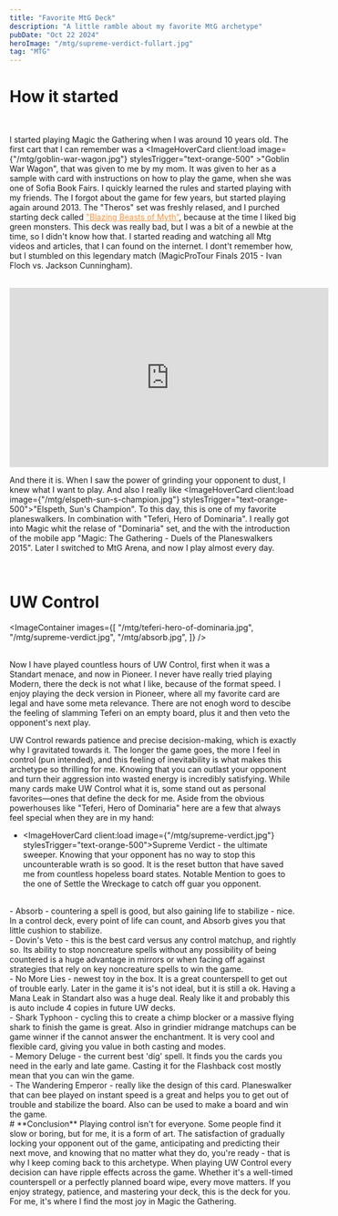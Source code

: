 ```yaml
---
title: "Favorite MtG Deck"
description: "A little ramble about my favorite MtG archetype"
pubDate: "Oct 22 2024"
heroImage: "/mtg/supreme-verdict-fullart.jpg"
tag: "MTG"
---
```



# **How it started**

<br />

I started playing Magic the Gathering when I was around 10 years old. The first cart that I can remember was a <ImageHoverCard client:load image={"/mtg/goblin-war-wagon.jpg"} stylesTrigger="text-orange-500" >"Goblin War Wagon"</ImageHoverCard>,
that was given to me by my mom. It was given to her as a sample with card with instructions on how to play the game, when she was one of Sofia Book Fairs. I
quickly learned the rules and started playing with my friends. The I forgot about the game for few years, but started playing again around 2013. The
"Theros" set was freshly relased, and I purched starting deck called <a style="color: #fb923c" href="https://mtg.fandom.com/wiki/Theros/Intro_packs#Blazing_Beasts_of_Myth">"Blazing Beasts of Myth"</a>,
because at the time I liked big green monsters. This deck was really bad, but I was a bit of a newbie at the time, so I didn't know how that. I started
reading and watching all Mtg videos and articles, that I can found on the internet. I dont't remember how, but I stumbled on this legendary match (MagicProTour Finals 2015 - Ivan Floch vs. Jackson Cunningham).

<br />
<iframe
  width="560"
  height="315"
  src="https://www.youtube.com/embed/M8vq7GxCg2o?si=p9SQwRtta4iSyI8y"
  title="Pro Tour Magic 2015 Finals - Ivan Floch vs. Jackson Cunningham"
  frameborder="0"
  allow="accelerometer; autoplay; clipboard-write; encrypted-media; gyroscope; picture-in-picture; web-share"
  referrerpolicy="strict-origin-when-cross-origin"
  allowfullscreen
  style={{ margin: "0 auto" }}
></iframe>
<br />

And there it is. When I saw the power of grinding your opponent to dust, I knew what I want to play. And also I really like <ImageHoverCard client:load image={"/mtg/elspeth-sun-s-champion.jpg"} stylesTrigger="text-orange-500">"Elspeth, Sun's Champion"</ImageHoverCard>.
To this day, this is one of my favorite planeswalkers. In combination with "Teferi, Hero of Dominaria".
I really got into Magic whit the relase of "Dominaria" set, and the with the introduction of the mobile app "Magic: The Gathering - Duels of the Planeswalkers 2015".
Later I switched to MtG Arena, and now I play almost every day.

<br />

# **UW Control**

<ImageContainer
  images={[
    "/mtg/teferi-hero-of-dominaria.jpg",
    "/mtg/supreme-verdict.jpg",
    "/mtg/absorb.jpg",
  ]}
/>

<br />
Now I have played countless hours of UW Control, first when it was a Standart menace, and now in Pioneer. I never have really tried playing Modern, there the deck is not what I like, because of the format speed.
I enjoy playing the deck version in Pioneer, where all my favorite card are legal and have some meta relevance. 
There are not enogh word to descibe the feeling of slamming Teferi on an empty board, plus it and then <ImageHoverCard client:load image={"/mtg/dovins-veto.jpg"} stylesTrigger="text-orange-500">veto</ImageHoverCard> the opponent's next play.
<br />

UW Control rewards patience and precise decision-making, which is exactly why I gravitated towards it. 
The longer the game goes, the more I feel in control (pun intended), and this feeling of inevitability is what makes this archetype so thrilling for me. 
Knowing that you can outlast your opponent and turn their aggression into wasted energy is incredibly satisfying.
While many cards make UW Control what it is, some stand out as personal favorites—ones that define the deck for me. Aside from the obvious powerhouses like "Teferi, Hero of Dominaria" here are a few that always feel special when they are in my hand:
<br />

- <ImageHoverCard client:load image={"/mtg/supreme-verdict.jpg"} stylesTrigger="text-orange-500">Supreme Verdict</ImageHoverCard> - the ultimate sweeper. Knowing that your opponent has no way to stop this uncounterable wrath is so good. It is the reset button that have saved me from countless hopeless board states. 
Notable Mention to goes to the one of Settle the Wreckage to catch off guar you opponent.
<br />
- <ImageHoverCard client:load image={"/mtg/absorb.jpg"} stylesTrigger="text-orange-500">Absorb</ImageHoverCard> - countering a spell is good, but also gaining life to stabilize - nice. In a control deck, every point of life can count, and Absorb gives you that little cushion to stabilize.
<br />
- <ImageHoverCard client:load image={"/mtg/dovins-veto.jpg"} stylesTrigger="text-orange-500">Dovin's Veto</ImageHoverCard> - this is the best card versus any control matchup, and rightly so. Its ability to stop noncreature spells without any possibility of being countered is a huge advantage in mirrors
 or when facing off against strategies that rely on key noncreature spells to win the game.
<br />
- <ImageHoverCard client:load image={"/mtg/no-more-lies.jpg"} stylesTrigger="text-orange-500">No More Lies</ImageHoverCard> - newest toy in the box. It is a great counterspell to get out of trouble early. Later in the game it is's not ideal, but it is still a ok. Having a Mana Leak in Standart also was a huge deal.
Realy like it and probably this is auto include 4 copies in future UW decks.  

<br />
- <ImageHoverCard client:load image={"/mtg/shark-typhoon.jpg"} stylesTrigger="text-orange-500">Shark Typhoon</ImageHoverCard> - cycling this to create a chimp blocker or a massive flying shark to finish the game is great. 
Also in grindier midrange matchups can be game winner if the cannot answer the enchantment. It is very cool and flexible card, giving you value in both casting and modes.

<br />
- <ImageHoverCard client:load image={"/mtg/memory-deluge.jpg"} stylesTrigger="text-orange-500">Memory Deluge</ImageHoverCard> - the current best 'dig' spell. It finds you the cards you need in the early and late game. Casting it for the Flashback cost mostly mean that you can win the game.    

<br />
- <ImageHoverCard client:load image={"/mtg/wandering-emperor.jpg"} stylesTrigger="text-orange-500">The Wandering Emperor</ImageHoverCard> - really like the design of this card. Planeswalker that can bee played on instant speed is a great and helps you to get out of trouble and stabilize the board. Also can be used to make a board and win the game. 

<br />
# **Conclusion**
Playing control isn't for everyone. Some people find it slow or boring, but for me, it is a form of art. The satisfaction of gradually locking your opponent out of the game, anticipating and predicting their next move,
and knowing that no matter what they do, you're ready - that is why I keep coming back to this archetype. When playing UW Control every decision can have ripple effects across the game. 
Whether it's a well-timed counterspell or a perfectly planned board wipe, every move matters. If you enjoy strategy, patience, and mastering your deck, this is the deck for you.
For me, it's where I find the most joy in Magic the Gathering.